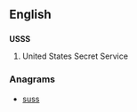 ==English==

==={{initialism}}===
'''USSS'''

# {{US}} United States Secret Service

===Anagrams===
* [[suss#English|suss]]